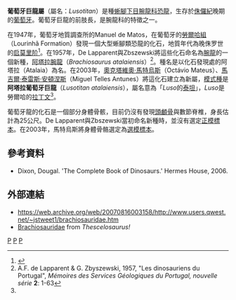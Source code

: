 {{Automatic Taxobox
| taxon = Lusotitan
| status = fossil
| fossil_range = 晚[[侏羅紀|侏羅紀]],{{fossil_range|152}}
| image = Lusotitan.jpg
| image_caption = 復原圖
| authority = Antunes & Mateus, 2003
| type_species = '''阿塔拉葡萄牙巨龍<br>''Lusotitan atalaiensis'''''
| type_species_authority = (Lapparent & Zbyszewski, 1957)
}}

'''葡萄牙巨龍屬'''（屬名：''Lusotitan''）是種[[蜥腳下目|蜥腳下目]][[腕龍科|腕龍科]][[恐龍|恐龍]]，生存於[[侏儸紀|侏儸紀]]晚期的[[葡萄牙|葡萄牙]]。葡萄牙巨龍的前肢長，是腕龍科的特徵之一。

在1947年，葡萄牙地質調查所的Manuel de Matos，在葡萄牙的[[勞爾哈組|勞爾哈組]]（Lourinhã Formation）發現一個大型蜥腳類恐龍的化石，地質年代為晚侏罗世的[[启莫里阶|启莫里阶]]<ref name="zyx">{{cite journal| last = Antunes| first = Miguel| authorlink = | coauthors = Mateus, Octavio| title = Dinosaurs of Portugal| journal = Comptes rendus. Palévol| volume = 2| issue = 1| pages = 77-95| publisher = | location = | date = 2003| url = http://cat.inist.fr/?aModele=afficheN&cpsidt=14732825| doi = | id = | accessdate = 2008-07-06| author = | archive-url = https://web.archive.org/web/20090113041327/http://cat.inist.fr/?aModele=afficheN&cpsidt=14732825| archive-date = 2009-01-13| dead-url = yes}}</ref>。在1957年，De Lapparent與Zbszewski將這些化石命名為[[腕龍|腕龍]]的一個新種，[[腕龍|阿塔拉腕龍]]（''Brachiosaurus atalaiensis''）<ref>A.F. de Lapparent & G. Zbyszewski, 1957, "Les dinosauriens du Portugal", ''Mémoires des Services Géologiques du Portugal, nouvelle série'' '''2''': 1-63</ref>。種名是以化石發現處的阿塔拉（Atalaia）為名。在2003年，[[奧克塔維奧·馬特烏斯|奧克塔維奧·馬特烏斯]]（Octávio Mateus）、[[馬吉爾·泰雷斯·安頓涅斯|馬吉爾·泰雷斯·安頓涅斯]]（Miguel Telles Antunes）將這化石建立為新屬，[[模式種|模式種]]是'''阿塔拉葡萄牙巨龍'''（'' Lusotitan atalaiensis''），屬名意為「''Luso''的[[泰坦|泰坦]]」，''Luso''是勞爾哈的[[拉丁文|拉丁文]]<ref name="zyx"/>。

葡萄牙龍的化石是一個部分身體骨骸，目前仍沒有發現[[頭顱骨|頭顱骨]]與數節脊椎，身長估計為25公尺。De Lapparent與Zbszewski當初命名新種時，並沒有選定[[正模標本|正模標本]]。在2003年，馬特烏斯將身體骨骼選定為[[選模標本|選模標本]]。

==參考資料==
<div class="references-small">
<references />
*Dixon, Dougal. 'The Complete Book of Dinosaurs.' Hermes House, 2006.
</div>

==外部連結==
* https://web.archive.org/web/20070816003158/http://www.users.qwest.net/~jstweet1/brachiosauridae.htm
* [https://web.archive.org/web/20091209003208/http://www.thescelosaurus.com/brachiosauridae.htm Brachiosauridae] from ''Thescelosaurus!''
{{蜥腳形亞目}}
{{Taxonbar|from=Q132526}}

[[Category:腕龍科|P]]
[[Category:歐洲恐龍|P]]
[[Category:侏羅紀恐龍|P]]